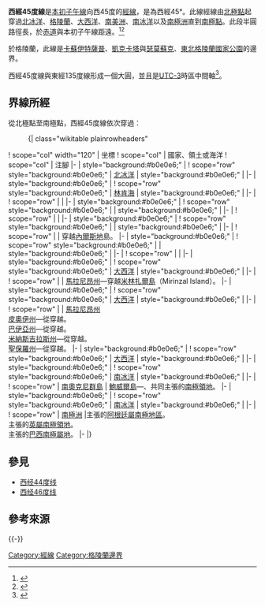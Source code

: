 {{NoteTA
|G1=地名
|G2=Toponym
}}
{{Location map-line|lon=-45}}
{{kml}}
'''西經45度線'''是[[本初子午線|本初子午線]]向西45度的[[經線|經線]]，是為西經45°。此線經線由[[北極點|北極點]]起穿過[[北冰洋|北冰洋]]、[[格陵蘭|格陵蘭]]、[[大西洋|大西洋]]、[[南美洲|南美洲]]、[[南冰洋|南冰洋]]以及[[南極洲|南極洲]]直到[[南極點|南極點]]。此段半圓路徑長{{convert|20003932|km}}，於[[赤道|赤道]]與本初子午線距{{convert|5009|km}}遠。<ref name="noaa">{{cite web
 | language  = en
 | url  = http://www.ngs.noaa.gov/PUBS_LIB/inverse.pdf
 | title  = Direct and Inverse Solutions of Geodesics on the Ellipsoid with application of nested equation
 | author  = T. Vincenty
 | date  = 1975-04
 | accessdate  = 2018-12-16
 | archive-date  = 2013-01-28
 | archive-url  = https://www.webcitation.org/6DzvSBPa5?url=http://www.ngs.noaa.gov/PUBS_LIB/inverse.pdf
 | dead-url  = no
 }}</ref><ref name="latlon">{{cite web
 | language = en
 | url = http://www.movable-type.co.uk/scripts/latlong-vincenty.html
 | title = Vincenty formula for distance between two Latitude/Longitude points
 | website = Movable type scripts
 | accessdate = 2017-05-17
 | archive-date = 2013-01-28
 | archive-url = https://www.webcitation.org/6DzvScM3g?url=http://www.movable-type.co.uk/scripts/latlong-vincenty.html
 | dead-url = yes
 }}</ref>

於格陵蘭，此線是[[卡蘇伊特薩普|卡蘇伊特薩普]]、[[凱克卡塔|凱克卡塔]]與[[瑟莫蘇克|瑟莫蘇克]]、[[東北格陵蘭國家公園|東北格陵蘭國家公園]]的邊界。

西經45度線與東經135度線形成一個大圓，並且是[[UTC-3|UTC-3]]時區中間軸<ref>{{cite web
 | language = en
 | url = https://www.timeanddate.com/worldclock/timezone/utc-3
 | title = Current UTC-3, Time Zone
 | website = TimeAndDate.com
 | accessdate = 2017-05-17
 | archive-date = 2019-01-01
 | archive-url = https://web.archive.org/web/20190101100501/https://www.timeanddate.com/worldclock/timezone/utc-3
 | dead-url = no
 }}</ref>。

==界線所經==
從北極點至南極點，西經45度線依次穿過：

:{| class="wikitable plainrowheaders"
! scope="col" width="120" | 坐標
! scope="col" | 國家、領土或海洋
! scope="col" | 注腳
|-
| style="background:#b0e0e6;" | {{Coord|90|0|N|45|0|W|type:waterbody|name=Arctic Ocean}}
! scope="row" style="background:#b0e0e6;" | [[北冰洋|北冰洋]]
| style="background:#b0e0e6;" |
|-
| style="background:#b0e0e6;" | {{Coord|83|41|N|45|0|W|type:waterbody|name=Lincoln Sea}}
! scope="row" style="background:#b0e0e6;" | [[林肯海|林肯海]]
| style="background:#b0e0e6;" |
|-
| {{Coord|83|8|N|45|0|W|type:country|name=Greenland}}
! scope="row" | {{GRL}}
|
|-
| style="background:#b0e0e6;" | {{Coord|82|51|N|45|0|W|type:waterbody|name=J.P. Koch Fjord}}
! scope="row" style="background:#b0e0e6;" | {{le|約翰·彼得·科赫峽灣|J.P. Koch Fjord}}
| style="background:#b0e0e6;" |
|-
| {{Coord|82|46|N|45|0|W|type:country|name=Greenland}}
! scope="row" | {{GRL}}
|
|-
| style="background:#b0e0e6;" | {{Coord|82|36|N|45|0|W|type:waterbody|name=Nordenskiöld Fjord}}
! scope="row" style="background:#b0e0e6;" | {{le|諾登舍爾德峽灣|Nordenskiöld Fjord}}
| style="background:#b0e0e6;" |
|-
| {{Coord|82|31|N|45|0|W|type:country|name=Greenland}}
! scope="row" | {{GRL}}
| 穿越[[內爾斯地|內爾斯地]]島。
|-
| style="background:#b0e0e6;" | {{Coord|82|3|N|45|0|W|type:waterbody|name=Victoria Fjord}}
! scope="row" style="background:#b0e0e6;" | {{le|維多利亞峽灣|Victoria Fjord}}
| style="background:#b0e0e6;" |
|-
| {{Coord|81|46|N|45|0|W|type:country|name=Greenland}}
! scope="row" | {{GRL}}
|
|-
| style="background:#b0e0e6;" | {{Coord|60|5|N|45|0|W|type:waterbody|name=Atlantic Ocean}}
! scope="row" style="background:#b0e0e6;" | [[大西洋|大西洋]]
| style="background:#b0e0e6;" |
|-
| {{Coord|1|17|S|45|0|W|type:country|name=Brazil}}
! scope="row" | {{BRA}}
| [[馬拉尼昂州|馬拉尼昂州]]—穿越[[米林扎爾島|米林扎爾島]]（Mirinzal Island）。
|-
| style="background:#b0e0e6;" | {{Coord|1|24|S|45|0|W|type:waterbody|name=Atlantic Ocean}}
! scope="row" style="background:#b0e0e6;" | [[大西洋|大西洋]]
| style="background:#b0e0e6;" |
|-
| {{Coord|1|30|S|45|0|W|type:country|name=Brazil}}
! scope="row" | {{BRA}}
| [[馬拉尼昂州|馬拉尼昂州]]<br/> [[皮奧伊州|皮奧伊州]]—從{{Coord|7|29|S|45|0|W|type:adm1st|name=Piauí}}穿越。<br/> [[巴伊亞州|巴伊亞州]]—從{{Coord|10|54|S|45|0|W|type:adm1st|name=Bahia}}穿越。<br/> [[米納斯吉拉斯州|米納斯吉拉斯州]]—從{{Coord|14|40|S|45|0|W|type:adm1st|name=Minas Gerais}}穿越。<br/> [[聖保羅州|聖保羅州]]—從{{Coord|22|27|S|45|0|W|type:adm1st|name=São Paulo}}穿越。
|-
| style="background:#b0e0e6;" | {{Coord|23|24|S|45|0|W|type:waterbody|name=Atlantic Ocean}}
! scope="row" style="background:#b0e0e6;" | [[大西洋|大西洋]]
| style="background:#b0e0e6;" |
|-
| style="background:#b0e0e6;" | {{Coord|60|0|S|45|0|W|type:waterbody|name=Southern Ocean}}
! scope="row" style="background:#b0e0e6;" | [[南冰洋|南冰洋]]
| style="background:#b0e0e6;" |
|-
| {{Coord|60|40|S|45|0|W|type:country|name=South Orkney Islands}}
! scope="row" | [[南奧克尼群島|南奧克尼群島]]
| [[鮑威爾島|鮑威爾島]]—{{ARG}}、{{UK}}共同主張的[[南極領地|南極領地]]。
|-
| style="background:#b0e0e6;" | {{Coord|60|43|S|45|0|W|type:waterbody|name=Southern Ocean}}
! scope="row" style="background:#b0e0e6;" | [[南冰洋|南冰洋]]
| style="background:#b0e0e6;" |
|-
| {{Coord|78|15|S|45|0|W|type:country|name=Antarctica}}
! scope="row" | [[南極洲|南極洲]]
|{{ARG}}主張的[[阿根廷屬南極地區|阿根廷屬南極地區]]。<br> {{UK}}主張的[[英屬南極領地|英屬南極領地]]。<br>{{BRA}}主張的[[巴西南極屬地|巴西南極屬地]]。
|-
|}

==參見==
*[[西经44度线|西经44度线]]
*[[西经46度线|西经46度线]]

==參考來源==
{{reflist}}
{{-}}
{{geographical coordinates|state=collapsed}}

[[Category:經線|Category:經線]]
[[Category:格陵蘭邊界|Category:格陵蘭邊界]]